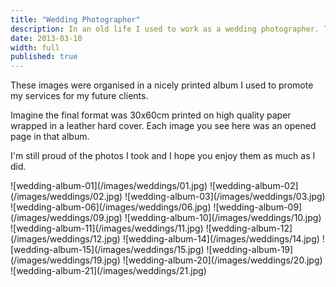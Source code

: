 ```yaml
---
title: "Wedding Photographer"
description: In an old life I used to work as a wedding photographer. This is my collection of my promotional wedding photos
date: 2013-03-10
width: full
published: true
---
```


<div class="mx-auto prose prose-zinc prose-quoteless">
These images were organised in a nicely printed album I used to promote my services for my future clients.

Imagine the final format was 30x60cm printed on high quality paper wrapped in a leather hard cover. Each image you see here was an opened page in that album.

I'm still proud of the photos I took and I hope you enjoy them as much as I did.

</div>

<div class="mx-auto">
  ![wedding-album-01](/images/weddings/01.jpg)
  ![wedding-album-02](/images/weddings/02.jpg)
  ![wedding-album-03](/images/weddings/03.jpg)
  ![wedding-album-06](/images/weddings/06.jpg)
  ![wedding-album-09](/images/weddings/09.jpg)
  ![wedding-album-10](/images/weddings/10.jpg)
  ![wedding-album-11](/images/weddings/11.jpg)
  ![wedding-album-12](/images/weddings/12.jpg)
  ![wedding-album-14](/images/weddings/14.jpg)
  ![wedding-album-15](/images/weddings/15.jpg)
  ![wedding-album-19](/images/weddings/19.jpg)
  ![wedding-album-20](/images/weddings/20.jpg)
  ![wedding-album-21](/images/weddings/21.jpg)
</div>
